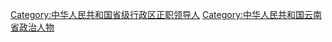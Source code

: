 [[Category:中华人民共和国省级行政区正职领导人|Category:中华人民共和国省级行政区正职领导人]]
[[Category:中华人民共和国云南省政治人物|Category:中华人民共和国云南省政治人物]]